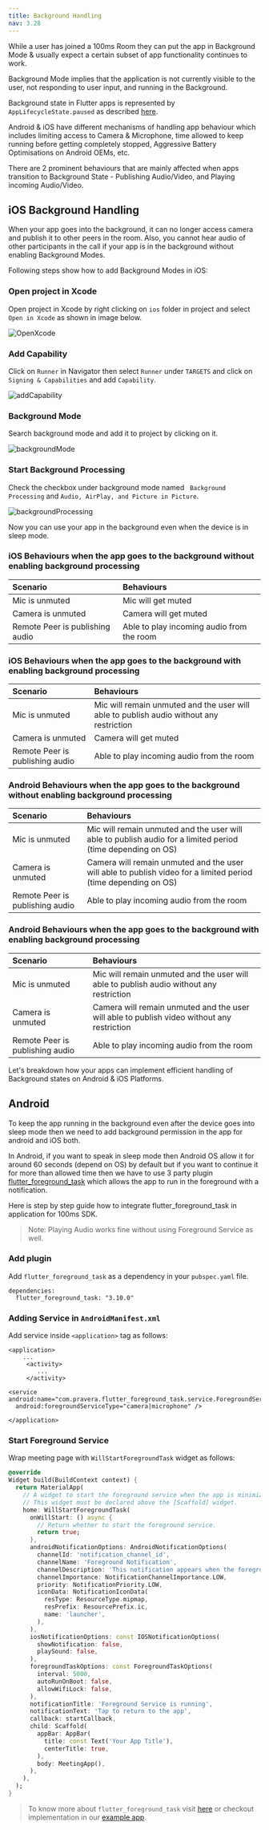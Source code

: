 ```yaml
---
title: Background Handling
nav: 3.28
---
```


While a user has joined a 100ms Room they can put the app in Background Mode & usually expect a certain subset of app functionality continues to work. 

Background Mode implies that the application is not currently visible to the user, not responding to user input, and running in the Background. 

Background state in Flutter apps is represented by `AppLifecycleState.paused` as described [here](https://api.flutter.dev/flutter/dart-ui/AppLifecycleState.html#paused).

Android & iOS have different mechanisms of handling app behaviour which includes limiting access to Camera & Microphone, time allowed to keep running before getting  completely stopped, Aggressive Battery Optimisations on Android OEMs, etc.

There are 2 prominent behaviours that are mainly affected when apps transition to Background State - Publishing Audio/Video, and Playing incoming Audio/Video.

## iOS Background Handling

When your app goes into the background, it can no longer access camera and publish it to other peers in the room. Also, you cannot hear audio of other participants in the call if your app is in the background without enabling Background Modes.

Following steps show how to add Background Modes in iOS:

<div className="steps-container">

### Open project in Xcode

Open project in Xcode by right clicking on `ios` folder in project and select `Open in Xcode` as shown in image below.

![OpenXcode](/docs/v2/flutter-background-service-1.png)

### Add Capability

Click on `Runner` in Navigator then select `Runner` under `TARGETS` and click on `Signing & Capabilities` and add `Capability`.

![addCapability](/docs/v2/flutter-background-service-2.png)

### Background Mode

Search background mode and add it to project by clicking on it.

![backgroundMode](/docs/v2/flutter-background-service-3.png)

### Start Background Processing

Check the checkbox under background mode named ` Background Processing` and `Audio, AirPlay, and Picture in Picture`.

![backgroundProcessing](/docs/v2/flutter-background-service-4.png)

</div>

Now you can use your app in the background even when the device is in sleep mode.


### iOS Behaviours when the app goes to the background without enabling background processing

| **Scenario**   | **Behaviours**                                 |
| :------------- | :----------------------------------------------------- |
| Mic is unmuted | Mic will get muted |
| Camera is unmuted | Camera will get muted |
| Remote Peer is publishing audio | Able to play incoming audio from the room |

### iOS Behaviours when the app goes to the background with enabling background processing

| **Scenario**   | **Behaviours**                                 |
| :------------- | :----------------------------------------------------- |
| Mic is unmuted |Mic will remain unmuted and the user will able to publish audio without any restriction  |
| Camera is unmuted | Camera will get muted |
| Remote Peer is publishing audio | Able to play incoming audio from the room |

### Android Behaviours when the app goes to the background without enabling background processing

| **Scenario**   | **Behaviours**                                 |
| :------------- | :----------------------------------------------------- |
| Mic is unmuted | Mic will remain unmuted and the user will able to publish audio for a limited period (time depending on OS) |
| Camera is unmuted | Camera will remain unmuted and the user will able to publish video for a limited period (time depending on OS)  |
| Remote Peer is publishing audio | Able to play incoming audio from the room |

### Android Behaviours when the app goes to the background with enabling background processing

| **Scenario**   | **Behaviours**                                 |
| :------------- | :----------------------------------------------------- |
| Mic is unmuted | Mic will remain unmuted and the user will able to publish audio without any restriction |
| Camera is unmuted | Camera will remain unmuted and the user will able to publish video without any restriction |
| Remote Peer is publishing audio | Able to play incoming audio from the room |


Let's breakdown how your apps can implement efficient handling of Background states on Android & iOS Platforms.

## Android

To keep the app running in the background even after the device goes into sleep mode then we need to add background permission in the app for android and iOS both.

In Android, if you want to speak in sleep mode then Android OS allow it for around 60 seconds (depend on OS) by default but if you want to continue it for more than allowed time then we have to use 3 party plugin [flutter_foreground_task](https://pub.dev/packages/flutter_foreground_task) which allows the app to run in the foreground with a notification.

Here is step by step guide how to integrate flutter_foreground_task in application for 100ms SDK.

> Note: Playing Audio works fine without using Foreground Service as well.

<div className="steps-container">

### Add plugin
Add `flutter_foreground_task` as a dependency in your `pubspec.yaml` file.
```
dependencies:
  flutter_foreground_task: "3.10.0"
```

### Adding Service in `AndroidManifest.xml`

Add service inside `<application>` tag as follows:
```
<application>
    ...
     <activity>
        ...
     </activity>

<service android:name="com.pravera.flutter_foreground_task.service.ForegroundService" 
  android:foregroundServiceType="camera|microphone" />

</application>
```

### Start Foreground Service
Wrap meeting page with `WillStartForegroundTask` widget as follows:
```dart
@override
Widget build(BuildContext context) {
  return MaterialApp(
    // A widget to start the foreground service when the app is minimized or closed.
    // This widget must be declared above the [Scaffold] widget.
    home: WillStartForegroundTask(
      onWillStart: () async {
        // Return whether to start the foreground service.
        return true;
      },
      androidNotificationOptions: AndroidNotificationOptions(
        channelId: 'notification_channel_id',
        channelName: 'Foreground Notification',
        channelDescription: 'This notification appears when the foreground service is running.',
        channelImportance: NotificationChannelImportance.LOW,
        priority: NotificationPriority.LOW,
        iconData: NotificationIconData(
          resType: ResourceType.mipmap,
          resPrefix: ResourcePrefix.ic,
          name: 'launcher',
        ),
      ),
      iosNotificationOptions: const IOSNotificationOptions(
        showNotification: false,
        playSound: false,
      ),
      foregroundTaskOptions: const ForegroundTaskOptions(
        interval: 5000,
        autoRunOnBoot: false,
        allowWifiLock: false,
      ),
      notificationTitle: 'Foreground Service is running',
      notificationText: 'Tap to return to the app',
      callback: startCallback,
      child: Scaffold(
        appBar: AppBar(
          title: const Text('Your App Title'),
          centerTitle: true,
        ),
        body: MeetingApp(),
      ),
    ),
  );
}
```
</div>

> To know more about `flutter_foreground_task` visit [here](https://pub.dev/packages/flutter_foreground_task) or checkout implementation in our [example app](https://github.com/100mslive/100ms-flutter/tree/main/example).
